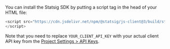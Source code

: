 
You can install the Statsig SDK by putting a script tag in the head of your HTML file:

```js
<script src="https://cdn.jsdelivr.net/npm/@statsig/js-client@3/build/statsig-js-client+session-replay+web-analytics.min.js?apikey=YOUR_CLIENT_API_KEY">
</script>
```

Note that you need to replace `YOUR_CLIENT_API_KEY` with your actual client API key from the [Project Settings > API Keys](https://console.statsig.com/api_keys).
